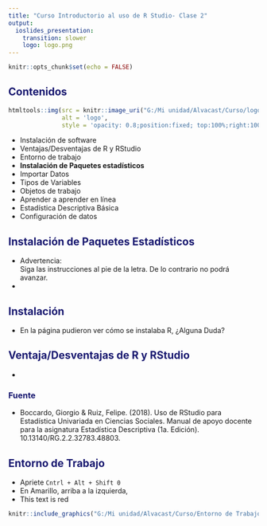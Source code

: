 ```yaml
---
title: "Curso Introductorio al uso de R Studio- Clase 2"
output:
  ioslides_presentation:
    transition: slower
    logo: logo.png
---
```


<style>
#future-steps {
  color: MidnightBlue;
}
#otro {
  color: Teal;
}
#Advertencia {
  color: Crimson;
}
.gdbar img {
    width: 500px !important;
    height: 150px !important;
    margin: 10px 10px;
}
.gdbar {
    width: 550px !important;
    height: 175px !important;
}
slides > slide:not(.nobackground):before {
    width: 200px;
    height: 70px;
    background-size: 200px 70px;
}
</style>


```r
knitr::opts_chunk$set(echo = FALSE)
```

## Contenidos{#future-steps}

```r
htmltools::img(src = knitr::image_uri("G:/Mi unidad/Alvacast/Curso/logo.png"), 
               alt = 'logo', 
               style = 'opacity: 0.8;position:fixed; top:100%;right:100%')
```

- Instalación de software
- Ventajas/Desventajas de R y RStudio
- Entorno de trabajo
- **Instalación de Paquetes estadísticos**
- Importar Datos
- Tipos de Variables 
- Objetos de trabajo 
- Aprender a aprender en línea 
- Estadística Descriptiva Básica 
- Configuración de datos


## Instalación de Paquetes Estadísticos{#future-steps}

- <div class="red">Advertencia:</div> Siga las instrucciones al pie de la letra. De lo contrario no podrá avanzar.
- 

## Instalación{#future-steps}

- En la página pudieron ver cómo se instalaba R, ¿Alguna Duda?

## Ventaja/Desventajas de R y RStudio{#future-steps}

- 

### Fuente{#future-steps}

- Boccardo, Giorgio & Ruiz, Felipe. (2018). Uso de RStudio para Estadística Univariada en Ciencias Sociales. Manual de apoyo docente para la asignatura Estadística Descriptiva (1a. Edición). 10.13140/RG.2.2.32783.48803.

## Entorno de Trabajo{#future-steps}

- Apriete `Cntrl + Alt + Shift 0`
- En Amarillo, arriba a la izquierda, 
- <div class="red">This text is red</div>

```r
knitr::include_graphics("G:/Mi unidad/Alvacast/Curso/Entorno de Trabajo.PNG")
```

